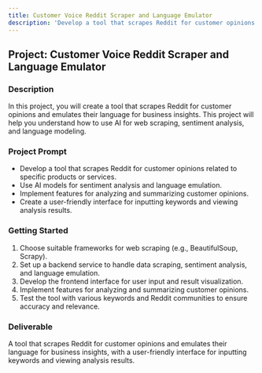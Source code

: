 ```yaml
---
title: Customer Voice Reddit Scraper and Language Emulator
description: 'Develop a tool that scrapes Reddit for customer opinions and emulates their language for business insights.'
---
```


## Project: Customer Voice Reddit Scraper and Language Emulator

### Description
In this project, you will create a tool that scrapes Reddit for customer opinions and emulates their language for business insights. This project will help you understand how to use AI for web scraping, sentiment analysis, and language modeling.

### Project Prompt
- Develop a tool that scrapes Reddit for customer opinions related to specific products or services.
- Use AI models for sentiment analysis and language emulation.
- Implement features for analyzing and summarizing customer opinions.
- Create a user-friendly interface for inputting keywords and viewing analysis results.

### Getting Started
1. Choose suitable frameworks for web scraping (e.g., BeautifulSoup, Scrapy).
2. Set up a backend service to handle data scraping, sentiment analysis, and language emulation.
3. Develop the frontend interface for user input and result visualization.
4. Implement features for analyzing and summarizing customer opinions.
5. Test the tool with various keywords and Reddit communities to ensure accuracy and relevance.

### Deliverable
A tool that scrapes Reddit for customer opinions and emulates their language for business insights, with a user-friendly interface for inputting keywords and viewing analysis results.
